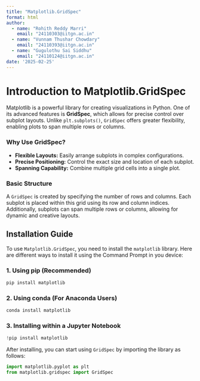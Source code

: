 ```yaml
---
title: "Matplotlib.GridSpec"
format: html
author:
  - name: "Rohith Reddy Marri"
    email: "24110303@iitgn.ac.in"
  - name: "Vunnam Thushar Chowdary"
    email: "24110393@iitgn.ac.in"
  - name: "Gugulothu Sai Siddhu"
    email: "24110124@iitgn.ac.in"
date: '2025-02-25'
---
```


# Introduction to Matplotlib.GridSpec

Matplotlib is a powerful library for creating visualizations in Python. One of its advanced features is **GridSpec**, which allows for precise control over subplot layouts. Unlike `plt.subplots()`, `GridSpec` offers greater flexibility, enabling plots to span multiple rows or columns.

### Why Use GridSpec?
- **Flexible Layouts:** Easily arrange subplots in complex configurations.
- **Precise Positioning:** Control the exact size and location of each subplot.
- **Spanning Capability:** Combine multiple grid cells into a single plot.

### Basic Structure
A `GridSpec` is created by specifying the number of rows and columns. Each subplot is placed within this grid using its row and column indices. Additionally, subplots can span multiple rows or columns, allowing for dynamic and creative layouts.


## Installation Guide

To use `Matplotlib.GridSpec`, you need to install the `matplotlib` library. Here are different ways to install it using the Command Prompt in you device:

### 1. Using pip (Recommended)
```bash
pip install matplotlib
```

### 2. Using conda (For Anaconda Users)
```bash
conda install matplotlib
```

### 3. Installing within a Jupyter Notebook
```python
!pip install matplotlib
```

After installing, you can start using `GridSpec` by importing the library as follows:
```python
import matplotlib.pyplot as plt
from matplotlib.gridspec import GridSpec
```


